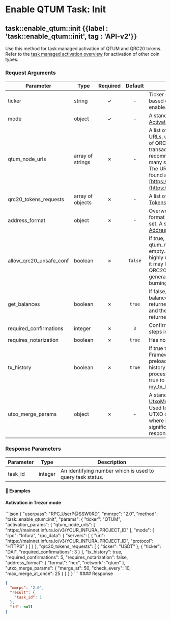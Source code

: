 
# Enable QTUM Task: Init

## task::enable\_qtum::init {{label : 'task::enable_qtum::init', tag : 'API-v2'}}

Use this method for task managed activation of QTUM and QRC20 tokens. Refer to the [task managed activation overview](/komodo-defi-framework/api/v20/coin_activation/task_managed/) for activation of other coin types.

### Request Arguments

| Parameter                  | Type             | Required | Default | Description                                                                                                                                                                                                              |
| -------------------------- | ---------------- | :------: | :-----: | ------------------------------------------------------------------------------------------------------------------------------------------------------------------------------------------------------------------------ |
| ticker                     | string           |     ✓    |    -    | Ticker of the QTUM-based coin you want to enable.                                                                                                                                                                        |
| mode                       | object           |     ✓    |    -    | A standard [ActivationMode](/komodo-defi-framework/api/common_structures/activation/#activation-mode) object.                                                                                                            |
| qtum\_node\_urls           | array of strings |     ✗    |    -    | A list of QTUM node URLs, used for validation of QRC20 token transactions. It's recommended to add as many servers as possible. The URLs list can be found at [https://qtumnodes.com/](https://qtumnodes.com/).          |
| qrc20\_tokens\_requests    | array of objects |     ✗    |    -    | A list of standard [TokensRequest](/komodo-defi-framework/api/common_structures/activation/#tokens-request) objects.                                                                                                     |
| address\_format            | object           |     ✗    |    -    | Overwrites the address format from coins file, if set. A standard [AddressFormat](/komodo-defi-framework/api/common_structures/wallet/#address-format) object.                                                           |
| allow\_qrc20\_unsafe\_conf | boolean          |     ✗    | `false` | If true, allows qtum\_node\_urls to be empty. **Warning:** it is highly unsafe to do so as it may lead to invalid QRC20 transactions generation and tokens burning.                                                      |
| get\_balances              | boolean          |     ✗    |  `true` | If false, coin and token balances will not be returned in the response, and the response will be returned more quickly.                                                                                                  |
| required\_confirmations    | integer          |     ✗    |   `3`   | Confirmations to wait for steps in swap.                                                                                                                                                                                 |
| requires\_notarization     | boolean          |     ✗    |  `true` | Has no effect on QTUM.                                                                                                                                                                                                   |
| tx\_history                | boolean          |     ✗    |  `true` | If true the Komodo DeFi Framework API will preload transaction history as a background process. Must be set to true to use the [my\_tx\_history](/komodo-defi-framework/api/legacy/my_tx_history/#my-tx-history) method. |
| utxo\_merge\_params        | object           |     ✗    |    -    | A standard [UtxoMergeParams](/komodo-defi-framework/api/common_structures/activation/#utxo-merge-params) object. Used to reduce a wallet's UTXO count in cases where it is causing significantly slower RPC responses.   |

### Response Parameters

| Parameter | Type    | Description                                               |
| --------- | ------- | --------------------------------------------------------- |
| task\_id  | integer | An identifying number which is used to query task status. |

#### 📌 Examples

#### Activation in Trezor mode

<CodeGroup title="QTUM/QRC20 Activation (Trezor mode)" tag="POST" label="task::enable_qtum::init" mm2MethodDecorate="true">
  ```json
  {
    "userpass": "RPC_UserP@SSW0RD",
    "mmrpc": "2.0",
    "method": "task::enable_qtum::init",
    "params": {
      "ticker": "QTUM",
      "activation_params": {
        "qtum_node_urls": [
          "https://mainnet.infura.io/v3/YOUR_INFURA_PROJECT_ID"
        ],
        "mode": {
          "rpc": "Infura",
          "rpc_data": {
            "servers": [
              {
                "url": "https://mainnet.infura.io/v3/YOUR_INFURA_PROJECT_ID",
                "protocol": "HTTPS"
              }
            ]
          }
        },
        "qrc20_tokens_requests": [
          {
            "ticker": "USDT"
          },
          {
            "ticker": "DAI",
            "required_confirmations": 3
          }
        ],
        "tx_history": true,
        "required_confirmations": 5,
        "requires_notarization": false,
        "address_format": {
          "format": "hex",
          "network": "qtum"
        },
        "utxo_merge_params": {
          "merge_at": 50,
          "check_every": 10,
          "max_merge_at_once": 25
        }
      }
    }
  }
  ```
</CodeGroup>

<CollapsibleSection expandedText="Hide Response" collapsedText="Show Response">
  #### Response

  ```json
  {
    "mmrpc": "2.0",
    "result": {
      "task_id": 1
    },
    "id": null
  }
  ```
</CollapsibleSection>
